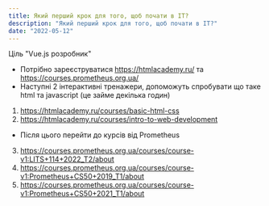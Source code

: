 ```yaml
---
title: Який перший крок для того, щоб почати в ІТ?
description: "Який перший крок для того, щоб почати в ІТ?"
date: "2022-05-12"
---
```


Ціль "Vue.js розробник"

- Потрібно зареєструватися https://htmlacademy.ru/ та https://courses.prometheus.org.ua/
- Наступні 2 інтерактивні тренажери, допоможуть спробувати що таке html та javascript (це займе декілька годин)

1. https://htmlacademy.ru/courses/basic-html-css
2. https://htmlacademy.ru/courses/intro-to-web-development

- Після цього перейти до курсів від Prometheus

3. https://courses.prometheus.org.ua/courses/course-v1:LITS+114+2022_T2/about
4. https://courses.prometheus.org.ua/courses/course-v1:Prometheus+CS50+2019_T1/about
5. https://courses.prometheus.org.ua/courses/course-v1:Prometheus+CS50+2021_T1/about

